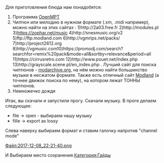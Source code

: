 Для приготовления блюда нам понадобятся:

# Программа [https://openmpt.org/ OpenMPT]
# Чиптюн или мелодию в нужном формате (.xm, .midi например), можно найти на этих сайтах : 1)http://2a03.free.fr 2)http://modules.pl 3)[https://www.zophar.net/music https://zophar.net/music] 4)http://snesmusic.org/v2 5)ftp://ftp.modland.com 6)http://vgmrips.net/packs/ 7)http://project2612.org 8)http://vgmusic.com<nowiki/>10)https://promodj.com/search?searchfor=remix%20pack&mode=all&sortby=relevance&period=all 11)https://cirrusretro.com 12)http://www.pouet.net/index.php 13)http://grayscale.scene.pl/en_index.php . Лучший сайт для поиска чиптюнов - [http://www.modarchive.org modarchive.org], на нём можно найти большинство музыки в несжатом формате. Также есть отличный сайт [https://www.exotica.org.uk/wiki/Special:Modland Modland] (а точнее движок поиска по нему), на котором лежат ТОННЫ чиптюнов.
# Немножечко дождя

Итак, вы скачали и запустили прогу. Скачали музыку. В проге делаем следующее:
*file -> open - выбираем нашу музыку
*fille -> export as lossy

Слева наверху выбираем формат и ставим галочку напротив "channel mode"

[[Файл:2017-12-08_22-21-40.png]]

И Выбираем место сохранения.[[Категория:Гайды]]